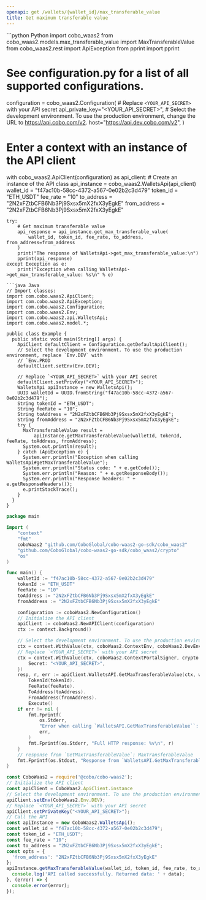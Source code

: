 ```yaml
---
openapi: get /wallets/{wallet_id}/max_transferable_value
title: Get maximum transferable value
---
```


<RequestExample>
```python Python
import cobo_waas2
from cobo_waas2.models.max_transferable_value import MaxTransferableValue
from cobo_waas2.rest import ApiException
from pprint import pprint

# See configuration.py for a list of all supported configurations.
configuration = cobo_waas2.Configuration(
    # Replace `<YOUR_API_SECRET>` with your API secret
    api_private_key="<YOUR_API_SECRET>",
    # Select the development environment. To use the production environment, change the URL to https://api.cobo.com/v2.
    host="https://api.dev.cobo.com/v2",
)
# Enter a context with an instance of the API client
with cobo_waas2.ApiClient(configuration) as api_client:
    # Create an instance of the API class
    api_instance = cobo_waas2.WalletsApi(api_client)
    wallet_id = "f47ac10b-58cc-4372-a567-0e02b2c3d479"
    token_id = "ETH_USDT"
    fee_rate = "10"
    to_address = "2N2xFZtbCFB6Nb3Pj9Sxsx5mX2fxX3yEgkE"
    from_address = "2N2xFZtbCFB6Nb3Pj9Sxsx5mX2fxX3yEgkE"

    try:
        # Get maximum transferable value
        api_response = api_instance.get_max_transferable_value(
            wallet_id, token_id, fee_rate, to_address, from_address=from_address
        )
        print("The response of WalletsApi->get_max_transferable_value:\n")
        pprint(api_response)
    except Exception as e:
        print("Exception when calling WalletsApi->get_max_transferable_value: %s\n" % e)

```
```java Java
// Import classes:
import com.cobo.waas2.ApiClient;
import com.cobo.waas2.ApiException;
import com.cobo.waas2.Configuration;
import com.cobo.waas2.Env;
import com.cobo.waas2.api.WalletsApi;
import com.cobo.waas2.model.*;

public class Example {
  public static void main(String[] args) {
    ApiClient defaultClient = Configuration.getDefaultApiClient();
    // Select the development environment. To use the production environment, replace `Env.DEV` with
    // `Env.PROD
    defaultClient.setEnv(Env.DEV);

    // Replace `<YOUR_API_SECRET>` with your API secret
    defaultClient.setPrivKey("<YOUR_API_SECRET>");
    WalletsApi apiInstance = new WalletsApi();
    UUID walletId = UUID.fromString("f47ac10b-58cc-4372-a567-0e02b2c3d479");
    String tokenId = "ETH_USDT";
    String feeRate = "10";
    String toAddress = "2N2xFZtbCFB6Nb3Pj9Sxsx5mX2fxX3yEgkE";
    String fromAddress = "2N2xFZtbCFB6Nb3Pj9Sxsx5mX2fxX3yEgkE";
    try {
      MaxTransferableValue result =
          apiInstance.getMaxTransferableValue(walletId, tokenId, feeRate, toAddress, fromAddress);
      System.out.println(result);
    } catch (ApiException e) {
      System.err.println("Exception when calling WalletsApi#getMaxTransferableValue");
      System.err.println("Status code: " + e.getCode());
      System.err.println("Reason: " + e.getResponseBody());
      System.err.println("Response headers: " + e.getResponseHeaders());
      e.printStackTrace();
    }
  }
}

```
```go Go
package main

import (
	"context"
	"fmt"
	coboWaas2 "github.com/CoboGlobal/cobo-waas2-go-sdk/cobo_waas2"
	"github.com/CoboGlobal/cobo-waas2-go-sdk/cobo_waas2/crypto"
	"os"
)

func main() {
	walletId := "f47ac10b-58cc-4372-a567-0e02b2c3d479"
	tokenId := "ETH_USDT"
	feeRate := "10"
	toAddress := "2N2xFZtbCFB6Nb3Pj9Sxsx5mX2fxX3yEgkE"
	fromAddress := "2N2xFZtbCFB6Nb3Pj9Sxsx5mX2fxX3yEgkE"

	configuration := coboWaas2.NewConfiguration()
	// Initialize the API client
	apiClient := coboWaas2.NewAPIClient(configuration)
	ctx := context.Background()

	// Select the development environment. To use the production environment, replace coboWaas2.DevEnv with coboWaas2.ProdEnv
	ctx = context.WithValue(ctx, coboWaas2.ContextEnv, coboWaas2.DevEnv)
	// Replace `<YOUR_API_SECRET>` with your API secret
	ctx = context.WithValue(ctx, coboWaas2.ContextPortalSigner, crypto.Ed25519Signer{
		Secret: "<YOUR_API_SECRET>",
	})
	resp, r, err := apiClient.WalletsAPI.GetMaxTransferableValue(ctx, walletId).
		TokenId(tokenId).
		FeeRate(feeRate).
		ToAddress(toAddress).
		FromAddress(fromAddress).
		Execute()
	if err != nil {
		fmt.Fprintf(
			os.Stderr,
			"Error when calling `WalletsAPI.GetMaxTransferableValue``: %v\n",
			err,
		)
		fmt.Fprintf(os.Stderr, "Full HTTP response: %v\n", r)
	}
	// response from `GetMaxTransferableValue`: MaxTransferableValue
	fmt.Fprintf(os.Stdout, "Response from `WalletsAPI.GetMaxTransferableValue`: %v\n", resp)
}

```
```javascript JavaScript
const CoboWaas2 = require('@cobo/cobo-waas2');
// Initialize the API client
const apiClient = CoboWaas2.ApiClient.instance
// Select the development environment. To use the production environment, replace `Env.DEV` with `Env.PROD`
apiClient.setEnv(CoboWaas2.Env.DEV);
// Replace `<YOUR_API_SECRET>` with your API secret
apiClient.setPrivateKey("<YOUR_API_SECRET>");
// Call the API
const apiInstance = new CoboWaas2.WalletsApi();
const wallet_id = "f47ac10b-58cc-4372-a567-0e02b2c3d479";
const token_id = "ETH_USDT";
const fee_rate = "10";
const to_address = "2N2xFZtbCFB6Nb3Pj9Sxsx5mX2fxX3yEgkE";
const opts = {
  'from_address': "2N2xFZtbCFB6Nb3Pj9Sxsx5mX2fxX3yEgkE"
};
apiInstance.getMaxTransferableValue(wallet_id, token_id, fee_rate, to_address, opts).then((data) => {
  console.log('API called successfully. Returned data: ' + data);
}, (error) => {
  console.error(error);
});
```
</RequestExample>